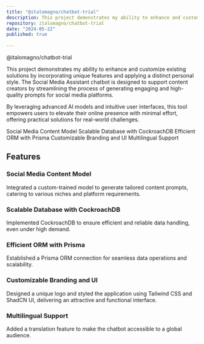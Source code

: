 ```yaml
---
title: "@italomagno/chatbot-trial"
description: This project demonstrates my ability to enhance and customize existing solutions by incorporating unique features and applying a distinct personal style. The Social Media Assistant chatbot is designed to support content creators by streamlining the process of generating engaging and high-quality prompts for social media platforms.
repository: italomagno/chatbot-trial
date: "2024-05-22"
published: true
  
---
```

@italomagno/chatbot-trial

This project demonstrates my ability to enhance and customize existing solutions by incorporating unique features and applying a distinct personal style. The Social Media Assistant chatbot is designed to support content creators by streamlining the process of generating engaging and high-quality prompts for social media platforms.

By leveraging advanced AI models and intuitive user interfaces, this tool empowers users to elevate their online presence with minimal effort, offering practical solutions for real-world challenges.

Social Media Content Model
Scalable Database with CockroachDB
Efficient ORM with Prisma
Customizable Branding and UI
Multilingual Support

## Features

### Social Media Content Model

Integrated a custom-trained model to generate tailored content prompts, catering to various niches and platform requirements.

### Scalable Database with CockroachDB

Implemented CockroachDB to ensure efficient and reliable data handling, even under high demand.

### Efficient ORM with Prisma 

 Established a Prisma ORM connection for seamless data operations and scalability.

### Customizable Branding and UI 

 Designed a unique logo and styled the application using Tailwind CSS and ShadCN UI, delivering an attractive and functional interface.

### Multilingual Support 

Added a translation feature to make the chatbot accessible to a global audience.
